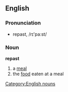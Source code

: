 ==English==
===Pronunciation===
*repast, /rɪ'pa:st/
===Noun===
'''repast'''
# a [[meal]]
# the [[food]] eaten at a meal
[[Category:English nouns]]